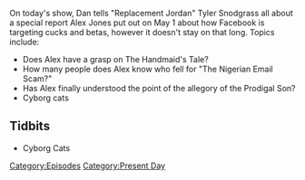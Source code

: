 {{DEFAULTSORT:
    #_EPISODE_0037:May 1, 2017
}}{{Episode
    | title           = May 1, 2017
    | caption         = Listen to this episode on [https://knowledgefight.libsyn.com/knowledge-fight-may-1-2017 Libsyn] [https://open.spotify.com/episode/6nHuF7PaaiFwjIfjUquSVc Spotify]
    | episodeNumber   = 37
    | length          = 01:34:16
    | airDate         = May 5, 2017
    | coverageDate    = May 1, 2017
    | episodeType     = [[:Category:Present Day|Present Day]]
    | previousEpisode = [[36: June 29, 2015]]
    | nextEpisode     = [[38: 30 Hour Marathon Coverage]]
}}

{{Stub}}

On today's show, Dan tells "Replacement Jordan" Tyler Snodgrass all about a special report Alex Jones put out on May 1 about how Facebook is targeting cucks and betas, however it doesn't stay on that long. Topics include:

*Does Alex have a grasp on The Handmaid's Tale?
*How many people does Alex know who fell for "The Nigerian Email Scam?"
*Has Alex finally understood the point of the allegory of the Prodigal Son?
*Cyborg cats

==Tidbits==

*Cyborg Cats

[[Category:Episodes]]
[[Category:Present Day]]
